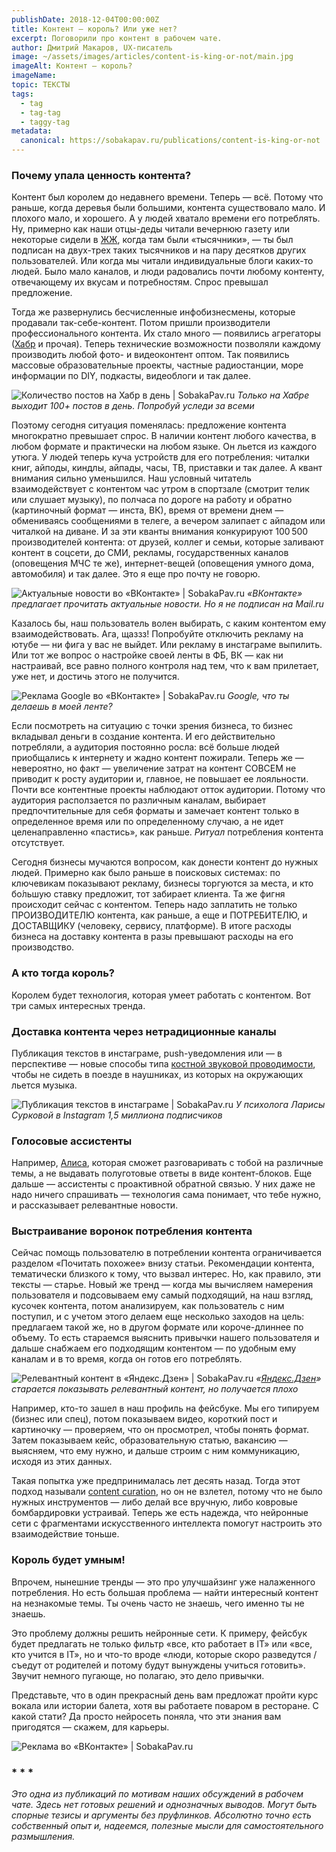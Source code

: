 ```yaml
---
publishDate: 2018-12-04T00:00:00Z
title: Контент — король? Или уже нет?
excerpt: Поговорили про контент в рабочем чате.
author: Дмитрий Макаров, UX-писатель
image: ~/assets/images/articles/content-is-king-or-not/main.jpg 
imageAlt: Контент — король? 
imageName:               
topic: ТЕКСТЫ
tags:
  - tag
  - tag-tag
  - taggy-tag
metadata:
  canonical: https://sobakapav.ru/publications/content-is-king-or-not
---
```



### Почему упала ценность контента?

Контент был королем до недавнего времени. Теперь — всё. Потому что раньше, когда деревья были большими, контента существовало мало. И плохого мало, и хорошего. А у людей хватало времени его потреблять. Ну, примерно как наши отцы-деды читали вечернюю газету или некоторые сидели в [ЖЖ](https://www.livejournal.com/media), когда там были «тысячники», — ты был подписан на двух-трех таких тысячников и на пару десятков других пользователей. Или когда мы читали индивидуальные блоги каких-то людей. Было мало каналов, и люди радовались почти любому контенту, отвечающему их вкусам и потребностям. Спрос превышал предложение.

Тогда же развернулись бесчисленные инфобизнесмены, которые продавали так-себе-контент. Потом пришли производители профессионального контента. Их стало много — появились агрегаторы ([Хабр](https://habr.com/ru/all/) и прочая). Теперь технические возможности позволяли каждому производить любой фото- и видеоконтент оптом. Так появились массовые образовательные проекты, частные радиостанции, море информации по DIY, подкасты, видеоблоги и так далее.

![Количество постов на Хабр в день | SobakaPav.ru](~/assets/images/articles/content-is-king-or-not/1.png)
_Только на Хабре выходит 100+ постов в день. Попробуй уследи за всеми_

Поэтому сегодня ситуация поменялась: предложение контента многократно превышает спрос. В наличии контент любого качества, в любом формате и практически на любом языке. Он льется из каждого утюга. У людей теперь куча устройств для его потребления: читалки книг, айподы, киндлы, айпады, часы, ТВ, приставки и так далее. А квант внимания сильно уменьшился. Наш условный читатель взаимодействует с контентом час утром в спортзале (смотрит телик или слушает музыку), по полчаса по дороге на работу и обратно (картиночный формат — инста, ВК), время от времени днем — обмениваясь сообщениями в телеге, а вечером залипает с айпадом или читалкой на диване. И за эти кванты внимания конкурируют 100 500 производителей контента: от друзей, коллег и семьи, которые заливают контент в соцсети, до СМИ, рекламы, государственных каналов (оповещения МЧС те же), интернет-вещей (оповещения умного дома, автомобиля) и так далее. Это я еще про почту не говорю.

![Актуальные новости во «ВКонтакте» | SobakaPav.ru](~/assets/images/articles/content-is-king-or-not/2.png)
_«ВКонтакте» предлагает прочитать актуальные новости. Но я не подписан на Mail.ru_

Казалось бы, наш пользователь волен выбирать, с каким контентом ему взаимодействовать. Ага, щаззз! Попробуйте отключить рекламу на ютубе — ни фига у вас не выйдет. Или рекламу в инстаграме выпилить. Или тот же вопрос о настройке своей ленты в ФБ, ВК — как ни настраивай, все равно полного контроля над тем, что к вам прилетает, уже нет, и достичь этого не получится.

![Реклама Google во «ВКонтакте» | SobakaPav.ru](~/assets/images/articles/content-is-king-or-not/3.png)
_Google, что ты делаешь в моей ленте?_

Если посмотреть на ситуацию с точки зрения бизнеса, то бизнес вкладывал деньги в создание контента. И его действительно потребляли, а аудитория постоянно росла: всё больше людей приобщались к интернету и жадно контент пожирали. Теперь же — невероятно, но факт — увеличение затрат на контент СОВСЕМ не приводит к росту аудитории и, главное, не повышает ее лояльности. Почти все контентные проекты наблюдают отток аудитории. Потому что аудитория расползается по различным каналам, выбирает предпочтительные для себя форматы и замечает контент только в определенное время или по определенному случаю, а не идет целенаправленно «пастись», как раньше. _Ритуал_ потребления контента отсутствует.

Сегодня бизнесы мучаются вопросом, как донести контент до нужных людей. Примерно как было раньше в поисковых системах: по ключевикам показывают рекламу, бизнесы торгуются за места, и кто бо́льшую ставку предложит, тот забирает клиента. Та же фигня происходит сейчас с контентом. Теперь надо заплатить не только ПРОИЗВОДИТЕЛЮ контента, как раньше, а еще и ПОТРЕБИТЕЛЮ, и ДОСТАВЩИКУ (человеку, сервису, платформе). В итоге расходы бизнеса на доставку контента в разы превышают расходы на его производство.

### А кто тогда король?

Королем будет технология, которая умеет работать с контентом. Вот три самых интересных тренда.

### Доставка контента через нетрадиционные каналы

Публикация текстов в инстаграме, push-уведомления или — в перспективе — новые способы типа [костной звуковой проводимости](https://ru.wikipedia.org/wiki/%D0%9A%D0%BE%D1%81%D1%82%D0%BD%D0%B0%D1%8F_%D0%BF%D1%80%D0%BE%D0%B2%D0%BE%D0%B4%D0%B8%D0%BC%D0%BE%D1%81%D1%82%D1%8C), чтобы не сидеть в поезде в наушниках, из которых на окружающих льется музыка.

![Публикация текстов в инстаграме | SobakaPav.ru](~/assets/images/articles/content-is-king-or-not/4.png)
_У психолога Ларисы Сурковой в Instagram 1,5 миллиона подписчиков_

### Голосовые ассистенты

Например, [Алиса](https://alice.yandex.ru/), которая сможет разговаривать с тобой на различные темы, а не выдавать полуготовые ответы в виде контент-блоков. Еще дальше — ассистенты с проактивной обратной связью. У них даже не надо ничего спрашивать — технология сама понимает, что тебе нужно, и рассказывает релевантные новости.

### Выстраивание воронок потребления контента
Сейчас помощь пользователю в потреблении контента ограничивается разделом «Почитать похожее» внизу статьи. Рекомендации контента, тематически близкого к тому, что вызвал интерес. Но, как правило, эти тексты — старье. Новый же тренд — когда мы вычисляем намерения пользователя и подсовываем ему самый подходящий, на наш взгляд, кусочек контента, потом анализируем, как пользователь с ним поступил, и с учетом этого делаем еще несколько заходов на цель: предлагаем такой же, но в другом формате или короче-длиннее по объему. То есть стараемся выяснить привычки нашего пользователя и дальше снабжаем его подходящим контентом — по удобным ему каналам и в то время, когда он готов его потреблять.

![Релевантный контент в «Яндекс.Дзен» | SobakaPav.ru](~/assets/images/articles/content-is-king-or-not/5.png)
_«[Яндекс.Дзен](https://zen.yandex.ru/media)» старается показывать релевантный контент, но получается плохо_

Например, кто-то зашел в наш профиль на фейсбуке. Мы его типируем (бизнес или спец), потом показываем видео, короткий пост и картиночку — проверяем, что он просмотрел, чтобы понять формат. Затем показываем кейс, образовательную статью, вакансию — выясняем, что ему нужно, и дальше строим с ним коммуникацию, исходя из этих данных.

Такая попытка уже предпринималась лет десять назад. Тогда этот подход называли [content curation](https://ru.wikipedia.org/wiki/%D0%9A%D1%83%D1%80%D0%B8%D1%80%D0%BE%D0%B2%D0%B0%D0%BD%D0%B8%D0%B5_%D0%BA%D0%BE%D0%BD%D1%82%D0%B5%D0%BD%D1%82%D0%B0), но он не взлетел, потому что не было нужных инструментов — либо делай все вручную, либо ковровые бомбардировки устраивай. Теперь же есть надежда, что нейронные сети с фрагментами искусственного интеллекта помогут настроить это взаимодействие тоньше.

### Король будет умным!

Впрочем, нынешние тренды — это про улучшайзинг уже налаженного потребления. Но есть большая проблема — найти интересный контент на незнакомые темы. Ты очень часто не знаешь, чего именно ты не знаешь.

Это проблему должны решить нейронные сети. К примеру, фейсбук будет предлагать не только фильтр «все, кто работает в IT» или «все, кто учится в IT», но и что-то вроде «люди, которые скоро разведутся / съедут от родителей и потому будут вынуждены учиться готовить». Звучит немного пугающе, но полагаю, это дело привычки.

Представьте, что в один прекрасный день вам предложат пройти курс вокала или истории балета, хотя вы работаете поваром в ресторане. С какой стати? Да просто нейросеть поняла, что эти знания вам пригодятся — скажем, для карьеры.

![Реклама во «ВКонтакте» | SobakaPav.ru](~/assets/images/articles/content-is-king-or-not/6.png)

### * * *

_Это одна из публикаций по мотивам наших обсуждений в рабочем чате. Здесь нет готовых решений и однозначных выводов. Могут быть спорные тезисы и аргументы без пруфлинков. Абсолютно точно есть собственный опыт и, надеемся, полезные мысли для самостоятельного размышления._

